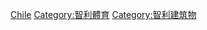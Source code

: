 {{Commons category|Stadiums in Chile}}

[[Category:各國體育場地|Chile]]
[[Category:智利體育|Category:智利體育]]
[[Category:智利建筑物|Category:智利建筑物]]